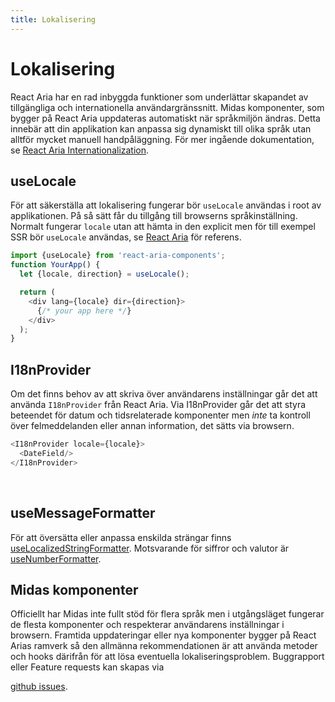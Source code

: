 ```yaml
---
title: Lokalisering
---
```



# Lokalisering

React Aria har en rad inbyggda funktioner som underlättar skapandet av tillgängliga
och internationella användargränssnitt. Midas komponenter, som bygger på React Aria
uppdateras automatiskt när språkmiljön ändras. Detta innebär att din applikation kan anpassa
sig dynamiskt till olika språk utan alltför mycket manuell handpåläggning. För mer ingående dokumentation,
se [React Aria Internationalization](https://react-spectrum.adobe.com/react-aria/internationalization.html).

## useLocale

För att säkerställa att lokalisering fungerar bör `useLocale` användas i root av applikationen. På så sätt får
du tillgång till browserns språkinställning. Normalt fungerar `locale` utan att hämta in den explicit men för till
exempel SSR bör `useLocale` användas, se [React Aria](https://react-spectrum.adobe.com/react-aria/internationalization.html) för referens.

```typescript jsx
import {useLocale} from 'react-aria-components';
function YourApp() {
  let {locale, direction} = useLocale();

  return (
    <div lang={locale} dir={direction}>
      {/* your app here */}
    </div>
  );
}

```

<LocaleExample />

## I18nProvider

Om det finns behov av att skriva över användarens inställningar går det att använda `I18nProvider` från React Aria.
Via I18nProvider går det att styra beteendet för datum och tidsrelaterade komponenter men _inte_ ta kontroll över felmeddelanden
eller annan information, det sätts via browsern.

```typescript jsx
<I18nProvider locale={locale}>
  <DateField/>
</I18nProvider>
```

<I18nExample />
<br />
<ErrorMessageExample />

## useMessageFormatter

För att översätta eller anpassa enskilda strängar finns [useLocalizedStringFormatter](https://github.com/adobe/react-spectrum/blob/main/packages/%40react-aria/i18n/src/useLocalizedStringFormatter.ts).
Motsvarande för siffror och valutor är [useNumberFormatter](https://react-spectrum.adobe.com/react-aria/useNumberFormatter.html).

## Midas komponenter

Officiellt har Midas inte fullt stöd för flera språk men i utgångsläget fungerar de flesta komponenter
och respekterar användarens inställningar i browsern. Framtida uppdateringar eller nya komponenter
bygger på React Arias ramverk så den allmänna rekommendationen är att använda metoder och hooks därifrån för
att lösa eventuella lokaliseringsproblem. Buggrapport eller Feature requests kan skapas via

[github issues](https://github.com/migrationsverket/midas/issues).
